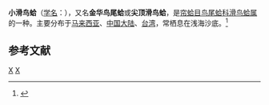 {{Speciesbox
| taxon = Laevicardium attenuatum
| binomial_authority = (Sowerby, 1841)
}}
'''小滑鸟蛤'''（[[学名|学名]]：{{lang|la|'''''Laevicardium attenuatum'''''}}），又名'''金华鸟尾蛤'''或'''尖顶滑鸟蛤'''，是[[帘蛤目|帘蛤目]][[鸟尾蛤科|鸟尾蛤科]][[滑鸟蛤属|滑鸟蛤属]]的一种。主要分布于[[马来西亚|马来西亚]]、[[中国大陆|中国大陆]]、[[台湾|台湾]]，常栖息在浅海沙底。<ref>{{cite web|url=http://shell.sinica.edu.tw/chinese/shellbase_detail.php?science_no=2481|title=国际贝库：小滑鸟蛤|publisher=台湾贝类资料库|accessdate=2009-08-11|archive-date=2015-02-27|archive-url=https://web.archive.org/web/20150227200810/http://shell.sinica.edu.tw/chinese/shellbase_detail.php?science_no=2481|dead-url=no}}</ref>

== 参考文献 ==
{{reflist}}
{{Taxonbar|from=Q13380721}}

[[Category:滑鸟蛤属|X]]
[[Category:_1841年描述的动物|X]]